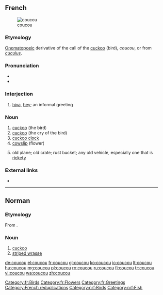 ==French==
{{wikipedia|lang=fr}}
[[Image:Cuculus canorus.jpg|thumb|coucou]]

===Etymology===
[[onomatopoeic|Onomatopoeic]] derivative of the call of the [[cuckoo]] (bird), ''coucou'', or from {{etyl|la|fr}} ''[[cuculus]]''.

===Pronunciation===
* {{IPA|/kuku/|lang=fr}}
* {{audio|Fr-coucou.ogg|Audio|lang=fr}}

===Interjection===
{{fr-intj}}

# {{context|colloquial|lang=fr}} [[hiya]], [[hey]]; an informal greeting

===Noun===
{{fr-noun|m}}

# [[cuckoo]] (the bird)
# [[cuckoo]] (the cry of the bird)
# [[cuckoo clock]]
# [[cowslip]] (flower)
# {{context|informal|lang=fr}} old plane; old crate; rust bucket; any old vehicle, especially one that is [[rickety]]

===External links===
* {{R:TLFi}}

[[Category:fr:Birds]]
[[Category:fr:Flowers]]
[[Category:fr:Greetings]]
[[Category:French reduplications]]

----

==Norman==
{{rfc-auto}}

===Etymology===
From {{etyl|la|nrf}} {{term|cucūlus|lang=la}}.

===Noun===
{{nrf-noun|m}}

# [[cuckoo]]
# [[striped wrasse]]

[[Category:nrf:Birds]]
[[Category:nrf:Fish]]

[[de:coucou]]
[[el:coucou]]
[[fr:coucou]]
[[gl:coucou]]
[[ko:coucou]]
[[io:coucou]]
[[lt:coucou]]
[[hu:coucou]]
[[mg:coucou]]
[[pl:coucou]]
[[ro:coucou]]
[[ru:coucou]]
[[fi:coucou]]
[[tr:coucou]]
[[vi:coucou]]
[[wa:coucou]]
[[zh:coucou]]